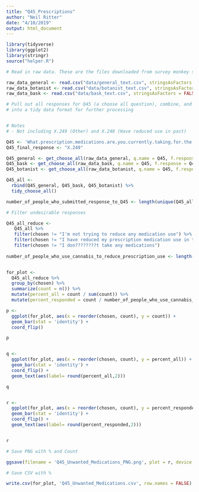 ```yaml
---
title: "Q45_Prescriptions"
author: "Neil Ritter"
date: "4/10/2019"
output: html_document
---
```


```r
library(tidyverse)
library(ggplot2)
library(stringr)
source("helper.R")
```


```r
# Read in raw data. These are the files downloaded from survey monkey saved as a .csv

raw_data_general <- read.csv("data/general_text.csv", stringsAsFactors = FALSE)
raw_data_botanist <- read.csv("data/botanist_text.csv", stringsAsFactors = FALSE)
raw_data_bask <- read.csv("data/bask_text.csv", stringsAsFactors = FALSE)

```


```r
# Pull out all responses for Q45 (a choose all question), combine, and turn
# into a tidy data format for further processing


# Notes
# - Not including X.249 (Other) and X.248 (Have reduced use in past)

Q45 <- 'What.prescription.medications.are.you.currently.taking.for.the.health.conditions.and.symptoms.you.face.that.you.are.actively.trying.to.reduce.the.use.of.by.using.cannabis...Please.select.all.that.apply.'
Q45_final_response <- "X.249"

Q45_general <- get_choose_all(raw_data_general, q.name = Q45, f.response = Q45_final_response)
Q45_bask <- get_choose_all(raw_data_bask, q.name = Q45, f.response = Q45_final_response)
Q45_botanist <- get_choose_all(raw_data_botanist, q.name = Q45, f.response = Q45_final_response)

Q45_all <- 
  rbind(Q45_general, Q45_bask, Q45_botanist) %>%
  tidy_choose_all()

number_of_people_who_submitted_response_to_Q45 <- length(unique(Q45_all$id))

# Filter undesirable responses

Q45_all_reduce <-
   Q45_all %>%
   filter(chosen != "I'm not trying to reduce any medication use") %>%
   filter(chosen != "I have reduced my prescription medication use in the past") %>%
   filter(chosen != "I don????????t take any medications")
   
number_of_people_who_use_cannabis_to_reduce_prescription_use <- length(unique(Q45_all_reduce$id))



```


```r

for_plot <-
  Q45_all_reduce %>%
  group_by(chosen) %>%
  summarize(count = n()) %>%
  mutate(percent_all = count / sum(count)) %>%
  mutate(percent_responded = count / number_of_people_who_use_cannabis_to_reduce_prescription_use)

p <- 
  ggplot(for_plot, aes(x = reorder(chosen, count), y = count)) +
  geom_bar(stat = 'identity') +
  coord_flip()

p


q <- 
  ggplot(for_plot, aes(x = reorder(chosen, count), y = percent_all)) +
  geom_bar(stat = 'identity') +
  coord_flip() +
  geom_text(aes(label= round(percent_all,2)))

q


r <- 
  ggplot(for_plot, aes(x = reorder(chosen, count), y = percent_responded)) +
  geom_bar(stat = 'identity') +
  coord_flip() +
  geom_text(aes(label= round(percent_responded,2)))


r


```


```r

# Save PNG with % and Count

ggsave(filename = 'Q45_Unwanted_Medications_PNG.png', plot = r, device = 'png')

```

```r

# Save CSV with % 

write.csv(for_plot, 'Q45_Unwanted_Medications.csv', row.names = FALSE)

```







